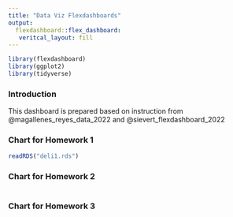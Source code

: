 ```yaml
---
title: "Data Viz Flexdashboards"
output: 
  flexdashboard::flex_dashboard:
   veritcal_layout: fill
---
```


```r
library(flexdashboard)
library(ggplot2)
library(tidyverse)
```

### Introduction

This dashboard is prepared based on instruction from @magallenes_reyes_data_2022 and @sievert_flexdashboard_2022

### Chart for Homework 1 {data-height=6000}

```r
readRDS("deli1.rds")
```

### Chart for Homework 2

```r

```

### Chart for Homework 3

```r

```

